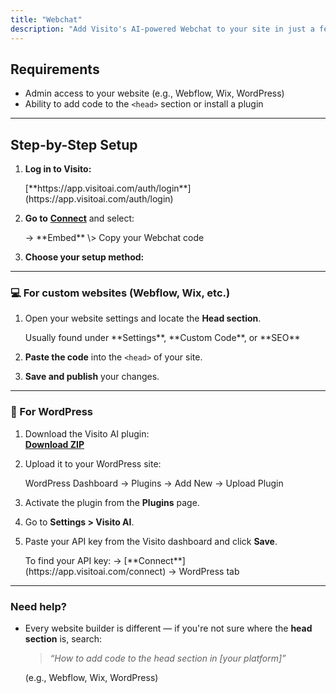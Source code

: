 ```yaml
---
title: "Webchat"
description: "Add Visito's AI-powered Webchat to your site in just a few steps."
---
```


## Requirements

- Admin access to your website (e.g., Webflow, Wix, WordPress)
- Ability to add code to the `<head>` section or install a plugin

---

## Step-by-Step Setup

1. **Log in to Visito:**

   <Info>
     [**https://app.visitoai.com/auth/login**](https://app.visitoai.com/auth/login)
   </Info>

2. **Go to** [**Connect**](https://app.visitoai.com/connect) and select:

   <Info>
     → **Embed** \> Copy your Webchat code
   </Info>

3. **Choose your setup method:**

---

### 💻 For custom websites (Webflow, Wix, etc.)

1. Open your website settings and locate the **Head section**.

   <Info>
     Usually found under **Settings**, **Custom Code**, or **SEO**
   </Info>

2. **Paste the code** into the `<head>` of your site.
3. **Save and publish** your changes.

---

### 🧩 For WordPress

1. Download the Visito AI plugin:  
   [**Download ZIP**](https://github.com/visito-ai/wordpress-plugin/archive/refs/tags/v1.0.0.zip)

2. Upload it to your WordPress site:

   <Info>
     WordPress Dashboard → Plugins → Add New → Upload Plugin
   </Info>

3. Activate the plugin from the **Plugins** page.
4. Go to **Settings > Visito AI**.
5. Paste your API key from the Visito dashboard and click **Save**.

   <Info>
     To find your API key:  
     → [**Connect**](https://app.visitoai.com/connect) → WordPress tab
   </Info>

---

### Need help?

- Every website builder is different — if you're not sure where the **head section** is, search:

  > _“How to add code to the head section in [your platform]”_

  (e.g., Webflow, Wix, WordPress)
